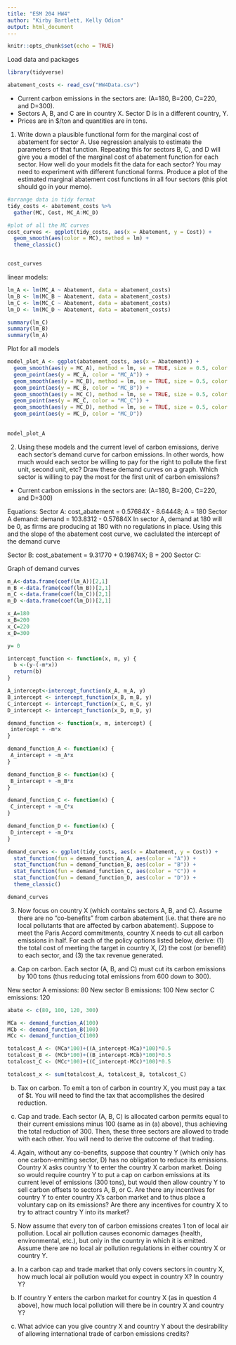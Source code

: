 ```yaml
---
title: "ESM 204 HW4"
author: "Kirby Bartlett, Kelly Odion"
output: html_document
---
```


```r
knitr::opts_chunk$set(echo = TRUE)
```


Load data and packages 
```r
library(tidyverse)

abatement_costs <- read_csv("HW4Data.csv")
```

- Current carbon emissions in the sectors are: (A=180, B=200, C=220, and D=300).
- Sectors A, B, and C are in country X. Sector D is in a different country, Y.
- Prices are in $/ton and quantities are in tons.

1. Write down a plausible functional form for the marginal cost of abatement for sector A. Use regression analysis to estimate the parameters of that function. Repeating this for sectors B, C, and D will give you a model of the marginal cost of abatement function for each sector. How well do your models fit the data for each sector? You may need to experiment with different functional forms. Produce a plot of the estimated marginal abatement cost functions in all four sectors (this plot should go in your memo).

```r
#arrange data in tidy format 
tidy_costs <- abatement_costs %>% 
  gather(MC, Cost, MC_A:MC_D)
```

```r
#plot of all the MC curves
cost_curves <- ggplot(tidy_costs, aes(x = Abatement, y = Cost)) +
  geom_smooth(aes(color = MC), method = lm) +
  theme_classic()


cost_curves 
```


linear models: 
```r

lm_A <- lm(MC_A ~ Abatement, data = abatement_costs)
lm_B <- lm(MC_B ~ Abatement, data = abatement_costs)
lm_C <- lm(MC_C ~ Abatement, data = abatement_costs)
lm_D <- lm(MC_D ~ Abatement, data = abatement_costs)

summary(lm_C)
summary(lm_B)
summary(lm_A)

```

Plot for all models 
```r

model_plot_A <- ggplot(abatement_costs, aes(x = Abatement)) +
  geom_smooth(aes(y = MC_A), method = lm, se = TRUE, size = 0.5, color = "black") +
  geom_point(aes(y = MC_A, color = "MC_A")) +
  geom_smooth(aes(y = MC_B), method = lm, se = TRUE, size = 0.5, color = "black") +
  geom_point(aes(y = MC_B, color = "MC_B")) +
  geom_smooth(aes(y = MC_C), method = lm, se = TRUE, size = 0.5, color = "black") +
  geom_point(aes(y = MC_C, color = "MC_C")) +
  geom_smooth(aes(y = MC_D), method = lm, se = TRUE, size = 0.5, color = "black") +
  geom_point(aes(y = MC_D, color = "MC_D"))
  
 
model_plot_A

```



2. Using these models and the current level of carbon emissions, derive each sector’s demand curve for carbon emissions. In other words, how much would each sector be willing to pay for the right to pollute the first unit, second unit, etc? Draw these demand curves on a graph. Which sector is willing to pay the most for the first unit of carbon emissions?

- Current carbon emissions in the sectors are: (A=180, B=200, C=220, and D=300) 

Equations: 
Sector A: cost_abatement = 0.57684X  - 8.64448; A = 180 
Sector A demand: demand = 103.8312 - 0.57684X 
In sector A, demand at 180 will be 0, as firms are producing at 180 with no regulations in place. Using this and the slope of the abatement cost curve, we caclulated the intercept of the demand curve

Sector B: cost_abatement = 9.31770 + 0.19874X; B = 200
Sector C: 

Graph of demand curves 
```r

m_A<-data.frame(coef(lm_A))[2,1]
m_B <-data.frame(coef(lm_B))[2,1]
m_C <-data.frame(coef(lm_C))[2,1]
m_D <-data.frame(coef(lm_D))[2,1]

x_A=180
x_B=200
x_C=220
x_D=300

y= 0

intercept_function <- function(x, m, y) {
  b <-(y-(-m*x))
  return(b)
}

A_intercept<-intercept_function(x_A, m_A, y)
B_intercept <- intercept_function(x_B, m_B, y)
C_intercept <- intercept_function(x_C, m_C, y)
D_intercept <- intercept_function(x_D, m_D, y)

demand_function <- function(x, m, intercept) {
 intercept + -m*x
}

demand_function_A <- function(x) {
 A_intercept + -m_A*x
}

demand_function_B <- function(x) {
 B_intercept + -m_B*x
}

demand_function_C <- function(x) {
 C_intercept + -m_C*x
}

demand_function_D <- function(x) {
 D_intercept + -m_D*x
}

demand_curves <- ggplot(tidy_costs, aes(x = Abatement, y = Cost)) +
  stat_function(fun = demand_function_A, aes(color = "A")) +
  stat_function(fun = demand_function_B, aes(color = "B")) +
  stat_function(fun = demand_function_C, aes(color = "C")) +
  stat_function(fun = demand_function_D, aes(color = "D")) +
  theme_classic()

demand_curves
```

3. Now focus on country X (which contains sectors A, B, and C). Assume there are no “co-benefits” from carbon abatement (i.e. that there are no local pollutants that are affected by carbon abatement). Suppose to meet the Paris Accord commitments, country X needs to cut all carbon emissions in half. For each of the policy options listed below, derive: (1) the total cost of meeting the target in country X, (2) the cost (or benefit) to each sector, and (3) the tax revenue generated.

a. Cap on carbon. Each sector (A, B, and C) must cut its carbon emissions by 100 tons (thus
reducing total emissions from 600 down to 300).

New sector A emissions: 80
New sector B emissions: 100
New sector C emissions: 120 
```r
abate <- c(80, 100, 120, 300)

MCa <- demand_function_A(100)
MCb <- demand_function_B(100)
MCc <- demand_function_C(100)

totalcost_A <- (MCa*100)+((A_intercept-MCa)*100)*0.5
totalcost_B <- (MCb*100)+((B_intercept-MCb)*100)*0.5
totalcost_C <- (MCc*100)+((C_intercept-MCc)*100)*0.5

totalcost_x <- sum(totalcost_A, totalcost_B, totalcost_C)

```

b. Tax on carbon. To emit a ton of carbon in country X, you must pay a tax of $t. You will need to
find the tax that accomplishes the desired reduction.



c. Cap and trade. Each sector (A, B, C) is allocated carbon permits equal to their current emissions
minus 100 (same as in (a) above), thus achieving the total reduction of 300. Then, these three
sectors are allowed to trade with each other. You will need to derive the outcome of that
trading.


4. Again, without any co-benefits, suppose that country Y (which only has one carbon-emitting sector, D)
has no obligation to reduce its emissions. Country X asks country Y to enter the country X carbon
market. Doing so would require country Y to put a cap on carbon emissions at its current level of
emissions (300 tons), but would then allow country Y to sell carbon offsets to sectors A, B, or C. Are
there any incentives for country Y to enter country X’s carbon market and to thus place a voluntary cap
on its emissions? Are there any incentives for country X to try to attract country Y into its market?


5. Now assume that every ton of carbon emissions creates 1 ton of local air pollution. Local air pollution
causes economic damages (health, environmental, etc.), but only in the country in which it is emitted.
Assume there are no local air pollution regulations in either country X or country Y.

a. In a carbon cap and trade market that only covers sectors in country X, how much local air
pollution would you expect in country X? In country Y?

b. If country Y enters the carbon market for country X (as in question 4 above), how much local
pollution will there be in country X and country Y?

c. What advice can you give country X and country Y about the desirability of allowing
international trade of carbon emissions credits?